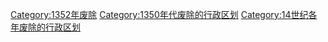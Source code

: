 [[Category:1352年废除|Category:1352年废除]]
[[Category:1350年代废除的行政区划|Category:1350年代废除的行政区划]]
[[Category:14世纪各年废除的行政区划|Category:14世纪各年废除的行政区划]]